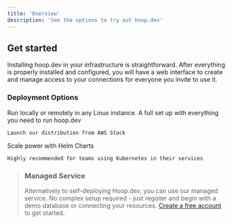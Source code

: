 ```yaml
---
title: 'Overview'
description: 'See the options to try out hoop.dev'
---
```


## Get started

Installing hoop.dev in your infrastructure is straightforward.
After everything is properly installed and configured, you will have a web interface to create and manage access to your connections for everyone you invite to use it.

### Deployment Options

<CardGroup cols={3}>
  <Card
    title="Docker"
    icon="docker"
    href="/setup/deployment/docker-compose"
  >
    Run locally or remotely in any Linux instance.
  </Card>
  <Card
    title="Launch AWS Stack"
    icon="aws"
    href="/setup/deployment/AWS"
  >
    A full set up with everything you need to run hoop.dev

    Launch our distribution from AWS Stack
  </Card>
  <Card
    title="Kubernetes"
    icon="dharmachakra"
    href="/setup/deployment/kubernetes"
  >
    Scale power with Helm Charts

    Highly recommended for teams using Kubernetes in their services
  </Card>
</CardGroup>

> ### Managed Service
> Alternatively to self-deploying Hoop.dev, you can use our managed service. No complex setup required - just register and begin with a demo database or connecting your resources. [Create a free account](https://use.hoop.dev) to get started.
